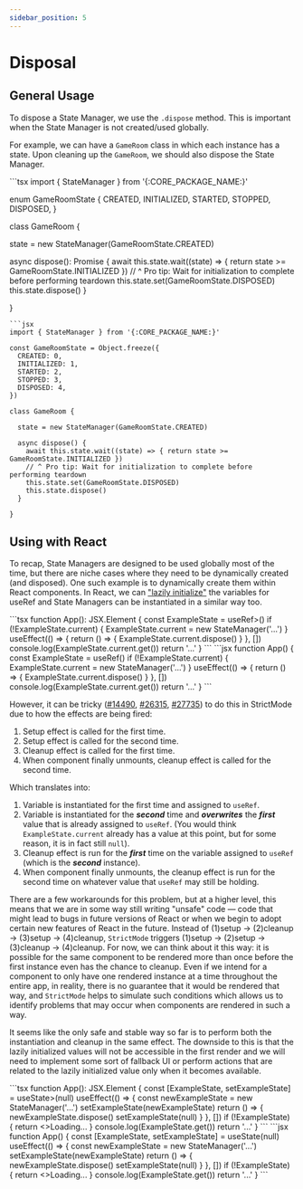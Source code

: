 ```yaml
---
sidebar_position: 5
---
```



# Disposal

## General Usage

To dispose a State Manager, we use the `.dispose` method. This is important when the State Manager is not created/used globally.

For example, we can have a `GameRoom` class in which each instance has a state. Upon cleaning up the `GameRoom`, we should also dispose the State Manager.

<TSCodeBlock>
```tsx
import { StateManager } from '{:CORE_PACKAGE_NAME:}'

enum GameRoomState {
  CREATED,
  INITIALIZED,
  STARTED,
  STOPPED,
  DISPOSED,
}

class GameRoom {

  state = new StateManager<GameRoomState>(GameRoomState.CREATED)

  async dispose(): Promise<void> {
    await this.state.wait((state) => { return state >= GameRoomState.INITIALIZED })
    // ^ Pro tip: Wait for initialization to complete before performing teardown
    this.state.set(GameRoomState.DISPOSED)
    this.state.dispose()
  }

}
```
```jsx
import { StateManager } from '{:CORE_PACKAGE_NAME:}'

const GameRoomState = Object.freeze({
  CREATED: 0,
  INITIALIZED: 1,
  STARTED: 2,
  STOPPED: 3,
  DISPOSED: 4,
})

class GameRoom {

  state = new StateManager(GameRoomState.CREATED)

  async dispose() {
    await this.state.wait((state) => { return state >= GameRoomState.INITIALIZED })
    // ^ Pro tip: Wait for initialization to complete before performing teardown
    this.state.set(GameRoomState.DISPOSED)
    this.state.dispose()
  }

}
```
</TSCodeBlock>

## Using with React

To recap, State Managers are designed to be used globally most of the time, but there are niche cases where they need to be dynamically created (and disposed). One such example is to dynamically create them within React components. In React, we can ["lazily initialize"](https://react.dev/reference/react/useRef#avoiding-recreating-the-ref-contents) the variables for <ApiLink href={DocConstants.REACT_DOCS_SITE_USE_REF_URL}>useRef</ApiLink> and State Managers can be instantiated in a similar way too.

<TSCodeBlock>
```tsx
function App(): JSX.Element {
  const ExampleState = useRef<StateManager<string>>()
  if (!ExampleState.current) {
    ExampleState.current = new StateManager<string>('...')
  }
  useEffect(() => {
    return () => {
      ExampleState.current.dispose()
    }
  }, [])
  console.log(ExampleState.current.get())
  return '...'
}
```
```jsx
function App() {
  const ExampleState = useRef()
  if (!ExampleState.current) {
    ExampleState.current = new StateManager('...')
  }
  useEffect(() => {
    return () => {
      ExampleState.current.dispose()
    }
  }, [])
  console.log(ExampleState.current.get())
  return '...'
}
```
</TSCodeBlock>

However, it can be tricky ([#14490](https://github.com/facebook/react/issues/14490), [#26315](https://github.com/facebook/react/issues/26315), [#27735](https://github.com/facebook/react/issues/27735)) to do this in <ApiLink href={DocConstants.REACT_DOCS_SITE_STRICT_MODE_URL}>StrictMode</ApiLink> due to how the effects are being fired:
1. Setup effect is called for the first time.
2. Setup effect is called for the second time.
3. Cleanup effect is called for the first time.
4. When component finally unmounts, cleanup effect is called for the second time.

Which translates into:
1. Variable is instantiated for the first time and assigned to `useRef`.
2. Variable is instantiated for the _**second**_ time and _**overwrites**_ the _**first**_ value that is already assigned to `useRef`. (You would think `ExampleState.current` already has a value at this point, but for some reason, it is in fact still `null`).
3. Cleanup effect is run for the _**first**_ time on the variable assigned to `useRef` (which is the _**second**_ instance).
4. When component finally unmounts, the cleanup effect is run for the second time on whatever value that `useRef` may still be holding.

There are a few workarounds for this problem, but at a higher level, this means that we are in some way still writing "unsafe" code — code that might lead to bugs in future versions of React or when we begin to adopt certain new features of React in the future. Instead of (1)setup -> (2)cleanup -> (3)setup -> (4)cleanup, `StrictMode` triggers (1)setup -> (2)setup -> (3)cleanup -> (4)cleanup. For now, we can think about it this way: it is possible for the same component to be rendered more than once before the first instance even has the chance to cleanup. Even if we intend for a component to only have one rendered instance at a time throughout the entire app, in reality, there is no guarantee that it would be rendered that way, and `StrictMode` helps to simulate such conditions which allows us to identify problems that may occur when components are rendered in such a way.

It seems like the only safe and stable way so far is to perform both the instantiation and cleanup in the same effect. The downside to this is that the lazily initialized values will not be accessible in the first render and we will need to implement some sort of fallback UI or perform actions that are related to the lazily initialized value only when it becomes available.

<TSCodeBlock>
```tsx
function App(): JSX.Element {
  const [ExampleState, setExampleState] = useState<StateManager<string>>(null)
  useEffect(() => {
    const newExampleState = new StateManager<string>('...')
    setExampleState(newExampleState)
    return () => {
      newExampleState.dispose()
      setExampleState(null)
    }
  }, [])
  if (!ExampleState) { return <>Loading...</> }
  console.log(ExampleState.get())
  return '...'
}
```
```jsx
function App() {
  const [ExampleState, setExampleState] = useState(null)
  useEffect(() => {
    const newExampleState = new StateManager('...')
    setExampleState(newExampleState)
    return () => {
      newExampleState.dispose()
      setExampleState(null)
    }
  }, [])
  if (!ExampleState) { return <>Loading...</> }
  console.log(ExampleState.get())
  return '...'
}
```
</TSCodeBlock>
